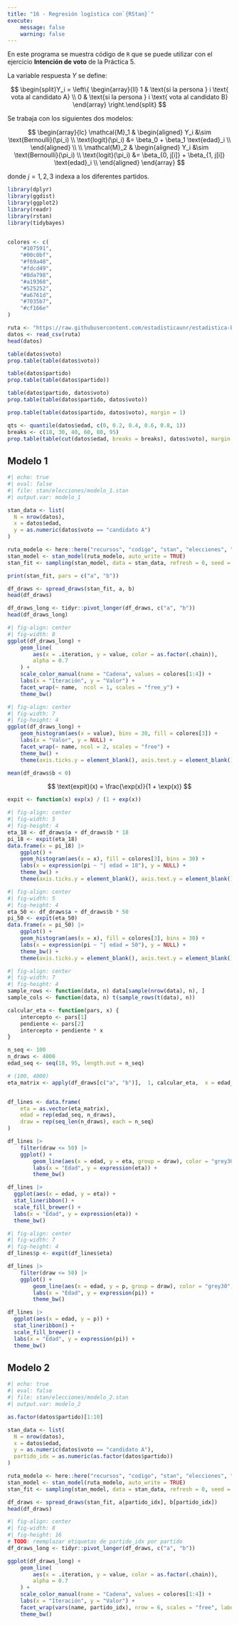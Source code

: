 ```yaml
---
title: "16 - Regresión logística con`{RStan}`"
execute:
    message: false
    warning: false
---
```


En este programa se muestra código de `R` que se puede utilizar con el ejercicio 
**Intención de voto** de la Práctica 5.

La variable respuesta $Y$ se define:

$$
\begin{split}Y_i =
\left\{
    \begin{array}{ll}
        1 & \text{si la persona } i \text{ vota al candidato A} \\
        0 & \text{si la persona } i \text{ vota al candidato B}
    \end{array}
\right.\end{split}
$$

Se trabaja con los siguientes dos modelos:

$$
\begin{array}{lc}
    \mathcal{M}_1 & 
    \begin{aligned}
    Y_i &\sim \text{Bernoulli}(\pi_i) \\
    \text{logit}(\pi_i) &= \beta_0 + \beta_1 \text{edad}_i \\
    \end{aligned} \\
    \\
    \mathcal{M}_2 & 
    \begin{aligned}
    Y_i &\sim \text{Bernoulli}(\pi_i) \\
    \text{logit}(\pi_i) &= \beta_{0, j[i]} + \beta_{1, j[i]} \text{edad}_i \\
    \end{aligned}
\end{array}
$$

donde $j = 1, 2, 3$ indexa a los diferentes partidos.


```r
library(dplyr)
library(ggdist)
library(ggplot2)
library(readr)
library(rstan)
library(tidybayes)


colores <- c(
    "#107591",
    "#00c0bf",
    "#f69a48",
    "#fdcd49",
    "#8da798",
    "#a19368",
    "#525252",
    "#a6761d",
    "#7035b7",
    "#cf166e"
)
```


```r
ruta <- "https://raw.githubusercontent.com/estadisticaunr/estadistica-bayesiana/main/datos/elecciones.csv"
datos <- read_csv(ruta)
head(datos)
```


```r
table(datos$voto)
prop.table(table(datos$voto))
```

```r
table(datos$partido)
prop.table(table(datos$partido))
```


```r
table(datos$partido, datos$voto)
prop.table(table(datos$partido, datos$voto))
```

```r
prop.table(table(datos$partido, datos$voto), margin = 1)
```

```r
qts <- quantile(datos$edad, c(0, 0.2, 0.4, 0.6, 0.8, 1))
breaks <- c(18, 30, 40, 60, 80, 95)
prop.table(table(cut(datos$edad, breaks = breaks), datos$voto), margin = 1)
```

## Modelo 1

```stan
#| echo: true
#| eval: false 
#| file: stan/elecciones/modelo_1.stan
#| output.var: modelo_1
```

```r
stan_data <- list(
  N = nrow(datos),
  x = datos$edad,
  y = as.numeric(datos$voto == "candidato A")
)

ruta_modelo <- here::here("recursos", "codigo", "stan", "elecciones", "modelo_1.stan")
stan_model <- stan_model(ruta_modelo, auto_write = TRUE)
stan_fit <- sampling(stan_model, data = stan_data, refresh = 0, seed = 1211)
```

```r
print(stan_fit, pars = c("a", "b"))
```

```r
df_draws <- spread_draws(stan_fit, a, b)
head(df_draws)
```

```r
df_draws_long <- tidyr::pivot_longer(df_draws, c("a", "b"))
head(df_draws_long)
```

```r
#| fig-align: center
#| fig-width: 8
ggplot(df_draws_long) +
    geom_line(
        aes(x = .iteration, y = value, color = as.factor(.chain)),
        alpha = 0.7
    ) +
    scale_color_manual(name = "Cadena", values = colores[1:4]) + 
    labs(x = "Iteración", y = "Valor") +
    facet_wrap(~ name,  ncol = 1, scales = "free_y") +
    theme_bw()
```


```r
#| fig-align: center
#| fig-width: 7
#| fig-height: 4
ggplot(df_draws_long) +
    geom_histogram(aes(x = value), bins = 30, fill = colores[3]) +
    labs(x = "Valor", y = NULL) +
    facet_wrap(~ name, ncol = 2, scales = "free") +
    theme_bw() +
    theme(axis.ticks.y = element_blank(), axis.text.y = element_blank())
```

```r
mean(df_draws$b < 0)
```

$$
\text{expit}(x) = \frac{\exp(x)}{1 + \exp(x)}
$$

```r
expit <- function(x) exp(x) / (1 + exp(x))
```

```r
#| fig-align: center
#| fig-width: 5
#| fig-height: 4
eta_18 <- df_draws$a + df_draws$b * 18
pi_18 <- expit(eta_18)
data.frame(x = pi_18) |> 
    ggplot() + 
    geom_histogram(aes(x = x), fill = colores[3], bins = 30) +
    labs(x = expression(pi ~ "| edad = 18"), y = NULL) +
    theme_bw() +
    theme(axis.ticks.y = element_blank(), axis.text.y = element_blank())
```


```r
#| fig-align: center
#| fig-width: 5
#| fig-height: 4
eta_50 <- df_draws$a + df_draws$b * 50
pi_50 <- expit(eta_50)
data.frame(x = pi_50) |> 
    ggplot() + 
    geom_histogram(aes(x = x), fill = colores[3], bins = 30) +
    labs(x = expression(pi ~ "| edad = 50"), y = NULL) +
    theme_bw() +
    theme(axis.ticks.y = element_blank(), axis.text.y = element_blank())
```




```r
#| fig-align: center
#| fig-width: 7
#| fig-height: 4
sample_rows <- function(data, n) data[sample(nrow(data), n), ]
sample_cols <- function(data, n) t(sample_rows(t(data), n))

calcular_eta <- function(pars, x) {
    intercepto <- pars[1]
    pendiente <- pars[2]
    intercepto + pendiente * x
}

n_seq <- 100
n_draws <- 4000
edad_seq <- seq(18, 95, length.out = n_seq)

# (100, 4000)
eta_matrix <- apply(df_draws[c("a", "b")],  1, calcular_eta,  x = edad_seq)


df_lines <- data.frame(
    eta = as.vector(eta_matrix),
    edad = rep(edad_seq, n_draws),
    draw = rep(seq_len(n_draws), each = n_seq)
)

df_lines |>
    filter(draw <= 50) |>
    ggplot() +
        geom_line(aes(x = edad, y = eta, group = draw), color = "grey30") +
        labs(x = "Edad", y = expression(eta)) +
        theme_bw()

df_lines |>
  ggplot(aes(x = edad, y = eta)) +
  stat_lineribbon() +
  scale_fill_brewer() +
  labs(x = "Edad", y = expression(eta)) +
  theme_bw()
```


```r
#| fig-align: center
#| fig-width: 7
#| fig-height: 4
df_lines$p <- expit(df_lines$eta)

df_lines |>
    filter(draw <= 50) |>
    ggplot() +
        geom_line(aes(x = edad, y = p, group = draw), color = "grey30", alpha = 0.7) +
        labs(x = "Edad", y = expression(pi)) +
        theme_bw()

df_lines |>
  ggplot(aes(x = edad, y = p)) +
  stat_lineribbon() +
  scale_fill_brewer() +
  labs(x = "Edad", y = expression(pi)) +
  theme_bw()
```


## Modelo 2

```stan
#| echo: true
#| eval: false 
#| file: stan/elecciones/modelo_2.stan
#| output.var: modelo_2
```

```r
as.factor(datos$partido)[1:10]
```

```r
stan_data <- list(
  N = nrow(datos),
  x = datos$edad,
  y = as.numeric(datos$voto == "candidato A"),
  partido_idx = as.numeric(as.factor(datos$partido))
)

ruta_modelo <- here::here("recursos", "codigo", "stan", "elecciones", "modelo_2.stan")
stan_model <- stan_model(ruta_modelo, auto_write = TRUE)
stan_fit <- sampling(stan_model, data = stan_data, refresh = 0, seed = 1211)
```


```r
df_draws <- spread_draws(stan_fit, a[partido_idx], b[partido_idx])
head(df_draws)
```



```r
#| fig-align: center
#| fig-width: 8
#| fig-height: 16
# TODO: reemplazar etiquetas de partido_idx por partido
df_draws_long <- tidyr::pivot_longer(df_draws, c("a", "b"))

ggplot(df_draws_long) +
    geom_line(
        aes(x = .iteration, y = value, color = as.factor(.chain)),
        alpha = 0.7
    ) +
    scale_color_manual(name = "Cadena", values = colores[1:4]) + 
    labs(x = "Iteración", y = "Valor") +
    facet_wrap(vars(name, partido_idx), nrow = 6, scales = "free", labeller = label_both) +
    theme_bw()
```
